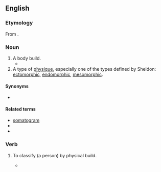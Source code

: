 ==English==

===Etymology===
From {{af|en|somato-|type}}.

===Noun===
{{en-noun}}

# A body build.
#* {{quote-book|en|author= Jeremy Mynott|title= Birdscapes |location= Princeton and Oxford|publisher= Princeton|year= 2009|chapter= 2|page= 46|passage= The relevant characteristics here are the upright posture, the big round head, the cuddly size and the soft dumpy shape. I suppose the much-loved Bill Oddie is the same '''somatotype'''.}}
# A type of [[physique]], especially one of the types defined by Sheldon: [[ectomorphic]], [[endomorphic]], [[mesomorphic]].

====Synonyms====
* {{l|en|constitutional type}}

====Related terms====
* [[somatogram]]
* {{l|en|somatypology}}
* {{l|en|physiognomy}}

===Verb===
{{en-verb|somatotyp}}

# {{lb|en|transitive}} To classify (a person) by physical build.
#* {{quote-journal|en|date=January 20, 2016|author=|title=Black and Hispanic Men Perceived to Be Large Are at Increased Risk for Police Frisk, Search, and Force|journal=PLOS ONE|url=http://journals.plos.org/plosone/article?id=10.1371/journal.pone.0147158|doi=10.1371/journal.pone.0147158|volume=|issue=|pages=
|passage=Apart from Masicampo et al. and Cullinane et al., no previous research has analyzed suspects’ perceived body size and police practices, though past theories of biology and crime, such as Sheldon's '''somatotyping''' of criminal behavior as well as several recent studies assess the relationship between individuals’ body type, height, and weight and likelihood of committing crime and being arrested. }}